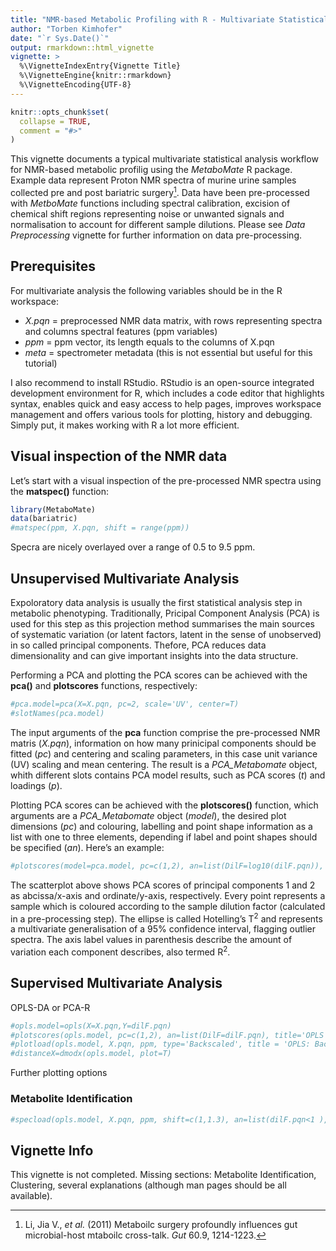```yaml
---
title: "NMR-based Metabolic Profiling with R - Multivariate Statistical Analysis"
author: "Torben Kimhofer"
date: "`r Sys.Date()`"
output: rmarkdown::html_vignette
vignette: >
  %\VignetteIndexEntry{Vignette Title}
  %\VignetteEngine{knitr::rmarkdown}
  %\VignetteEncoding{UTF-8}
---
```


```r
knitr::opts_chunk$set(
  collapse = TRUE,
  comment = "#>"
)
```

This vignette documents a typical multivariate statistical analysis workflow for NMR-based metabolic profilig using the *MetaboMate* R package. Example data represent Proton NMR spectra of murine urine samples collected pre and post bariatric surgery^[Li, Jia V., *et al.* (2011) Metaboilc surgery profoundly influences gut microbial-host mtaboilc cross-talk. *Gut* 60.9, 1214-1223.]. Data have been pre-processed with *MetboMate* functions including spectral calibration, excision of chemical shift regions representing noise or unwanted signals and normalisation to account for different sample dilutions. Please see *Data Preprocessing* vignette for further information on data pre-processing.

## Prerequisites
For multivariate analysis the following variables should be in the R workspace:

* *X.pqn* = preprocessed NMR data matrix, with rows representing spectra and columns spectral features (ppm variables)
* *ppm* = ppm vector, its length equals to the columns of X.pqn
* *meta* = spectrometer metadata (this is not essential but useful for this tutorial)

I also recommend to install RStudio. RStudio is an open-source integrated development environment for R, which includes a code editor that highlights syntax, enables quick and easy access to help pages, improves workspace management and offers various tools for plotting, history and debugging. Simply put, it makes working with R a lot more efficient.

## Visual inspection of the NMR data
Let's start with a visual inspection of the pre-processed NMR spectra using the **matspec()** function:
```r
library(MetaboMate)
data(bariatric)
#matspec(ppm, X.pqn, shift = range(ppm))
```

Specra are nicely overlayed over a range of 0.5 to 9.5 ppm.

## Unsupervised Multivariate Analysis
Expoloratory data analysis is usually the first statistical analysis step in metabolic phenotyping. Traditionally, Pricipal Component Analysis (PCA) is used for this step as this projection method summarises the main sources of systematic variation (or latent factors, latent in the sense of unobserved) in so called principal components. Thefore, PCA reduces data dimensionality and can give important insights into the data structure.

Performing a PCA and plotting the PCA scores can be achieved with the **pca()** and **plotscores** functions, respectively:

```r
#pca.model=pca(X=X.pqn, pc=2, scale='UV', center=T)
#slotNames(pca.model)
```

The input arguments of the **pca** function comprise the pre-processed NMR matris (*X.pqn*), information on how many prinicipal components should be fitted (*pc*) and centering and scaling parameters, in this case unit variance (UV) scaling and mean centering. The result is a *PCA_Metabomate* object, whith different slots contains PCA model results, such as PCA scores (*t*) and loadings (*p*).

Plotting PCA scores can be achieved with the **plotscores()** function, which arguments are a *PCA_Metabomate* object (*model*), the desired plot dimensions (*pc*) and colouring, labelling and point shape information as a list with one to three elements, depending if label and point shapes should be specified (*an*). Here's an example:
```r
#plotscores(model=pca.model, pc=c(1,2), an=list(DilF=log10(dilF.pqn)), title='PCA - Scores plot')
```
The scatterplot above shows PCA scores of principal components 1 and 2 as abcissa/x-axis and ordinate/y-axis, respectively. Every point represents a sample which is coloured according to the sample dilution factor (calculated in a pre-processing step). The ellipse is called Hotelling's T^2^ and represents a multivariate generalisation of a 95% confidence interval, flagging outlier spectra. The axis label values in parenthesis describe the amount of variation each component describes, also termed R^2^.

## Supervised Multivariate Analysis
OPLS-DA or PCA-R

```r
#opls.model=opls(X=X.pqn,Y=dilF.pqn)
#plotscores(opls.model, pc=c(1,2), an=list(DilF=dilF.pqn), title='OPLS - Scores plot', cv.scores = F)
#plotload(opls.model, X.pqn, ppm, type='Backscaled', title = 'OPLS: Backscaled Loadings')
#distanceX=dmodx(opls.model, plot=T)
```

Further plotting options

### Metabolite Identification
```r
#specload(opls.model, X.pqn, ppm, shift=c(1,1.3), an=list(dilF.pqn<1 ), type='Backscaled')

```

## Vignette Info

This vignette is not completed. Missing sections: Metabolite Identification, Clustering, several explanations (although man pages should be all available).


